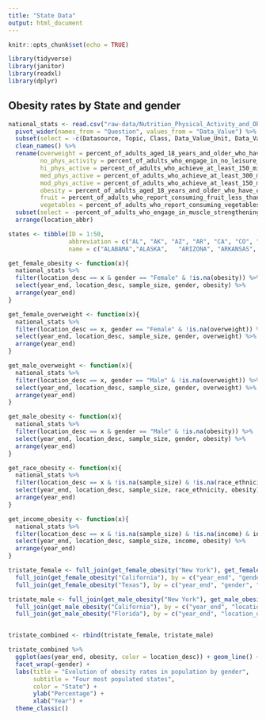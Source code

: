 ```yaml
---
title: "State Data"
output: html_document
---
```


```r
knitr::opts_chunk$set(echo = TRUE)

library(tidyverse)
library(janitor)
library(readxl)
library(dplyr)
```

## Obesity rates by State and gender

```r

national_stats <- read.csv("raw-data/Nutrition_Physical_Activity_and_Obesity.csv") %>%
  pivot_wider(names_from = "Question", values_from = "Data_Value") %>%
  subset(select = -c(Datasource, Topic, Class, Data_Value_Unit, Data_Value_Type, Data_Value_Alt, Data_Value_Footnote, Data_Value_Footnote_Symbol, Low_Confidence_Limit, High_Confidence_Limit, Total, Education, GeoLocation, ClassID, TopicID, QuestionID, DataValueTypeID, LocationID, StratificationCategory1, Stratification1, StratificationCategoryId1, StratificationID1))%>%
  clean_names() %>%
  rename(overweight = percent_of_adults_aged_18_years_and_older_who_have_an_overweight_classification, 
         no_phys_activity = percent_of_adults_who_engage_in_no_leisure_time_physical_activity, 
         hi_phys_active = percent_of_adults_who_achieve_at_least_150_minutes_a_week_of_moderate_intensity_aerobic_physical_activity_or_75_minutes_a_week_of_vigorous_intensity_aerobic_physical_activity_and_engage_in_muscle_strengthening_activities_on_2_or_more_days_a_week, 
         med_phys_active = percent_of_adults_who_achieve_at_least_300_minutes_a_week_of_moderate_intensity_aerobic_physical_activity_or_150_minutes_a_week_of_vigorous_intensity_aerobic_activity_or_an_equivalent_combination,
         mod_phys_active = percent_of_adults_who_achieve_at_least_150_minutes_a_week_of_moderate_intensity_aerobic_physical_activity_or_75_minutes_a_week_of_vigorous_intensity_aerobic_activity_or_an_equivalent_combination,
         obesity = percent_of_adults_aged_18_years_and_older_who_have_obesity, 
         fruit = percent_of_adults_who_report_consuming_fruit_less_than_one_time_daily, 
         vegetables = percent_of_adults_who_report_consuming_vegetables_less_than_one_time_daily) %>%
  subset(select = -percent_of_adults_who_engage_in_muscle_strengthening_activities_on_2_or_more_days_a_week) %>%
  arrange(location_abbr)

states <- tibble(ID = 1:50,
                 abbreviation = c("AL", "AK", "AZ", "AR", "CA", "CO", "CT", "DE", "FL", "GA", "HI", "ID",	"IL", "IN", "IA", "KS", "KY", "LA", "ME", "MD", "MA", "MI", "MN", "MS", "MO", "MT", "NE", "NV",	"NH", "NJ", "NM", "NY", "NC", "ND", "OH", "OK", "OR", "PA", "RI", "SC", "SD", "TN", "TX", "UT", "VT", "VA", "WA", "WV", "WI", "WY"),
                 name = c("ALABAMA","ALASKA",	"ARIZONA", "ARKANSAS", "CALIFORNIA", "COLORADO", "CONNECTICUT", "DELAWARE", "FLORIDA", "GEORGIA", "HAWAII", "IDAHO", "ILLINOIS", "INDIANA", "IOWA", "KANSAS", "KENTUCKY", "LOUISIANA", "MAINE", "MARYLAND", "MASSACHUSETTS", "MICHIGAN", "MINNESOTA", "MISSISSIPPI", "MISSOURI", "MONTANA", "NEBRASKA", "NEVADA", "NEW HAMPSHIRE", "NEW JERSEY", "NEW MEXICO", "NEW YORK", "NORTH CAROLINA", "NORTH DAKOTA", "OHIO", "OKLAHOMA", "OREGON", "PENNSYLVANIA", "RHODE ISLAND", "SOUTH CAROLINA", "SOUTH DAKOTA", "TENNESSEE", "TEXAS", "UTAH", "VERMONT", "VIRGINIA", "WASHINGTON", "WEST VIRGINIA", "WISCONSIN", "WYOMING"))
```

```r
get_female_obesity <- function(x){
  national_stats %>%
  filter(location_desc == x & gender == "Female" & !is.na(obesity)) %>%
  select(year_end, location_desc, sample_size, gender, obesity) %>%
  arrange(year_end)
}

get_female_overweight <- function(x){
  national_stats %>%
  filter(location_desc == x, gender == "Female" & !is.na(overweight)) %>%
  select(year_end, location_desc, sample_size, gender, overweight) %>%
  arrange(year_end)
}

get_male_overweight <- function(x){
  national_stats %>%
  filter(location_desc == x, gender == "Male" & !is.na(overweight)) %>%
  select(year_end, location_desc, sample_size, gender, overweight) %>%
  arrange(year_end)
}

get_male_obesity <- function(x){
  national_stats %>%
  filter(location_desc == x & gender == "Male" & !is.na(obesity)) %>%
  select(year_end, location_desc, sample_size, gender, obesity) %>%
  arrange(year_end)
}

get_race_obesity <- function(x){
  national_stats %>%
  filter(location_desc == x & !is.na(sample_size) & !is.na(race_ethnicity) & race_ethnicity != "" & !is.na(obesity)) %>%
  select(year_end, location_desc, sample_size, race_ethnicity, obesity) %>%
  arrange(year_end)
}

get_income_obesity <- function(x){
  national_stats %>%
  filter(location_desc == x & !is.na(sample_size) & !is.na(income) & income != "" & income != "Data not reported" & !is.na(obesity)) %>%
  select(year_end, location_desc, sample_size, income, obesity) %>%
  arrange(year_end)
}
```


```r
tristate_female <- full_join(get_female_obesity("New York"), get_female_obesity("Texas"), by = c("year_end", "gender", "location_desc","obesity")) %>%
  full_join(get_female_obesity("California"), by = c("year_end", "gender", "location_desc", "obesity")) %>%
  full_join(get_female_obesity("Texas"), by = c("year_end", "gender", "location_desc", "obesity"))

tristate_male <- full_join(get_male_obesity("New York"), get_male_obesity("Texas"), by = c("year_end", "location_desc", "gender", "obesity")) %>%
  full_join(get_male_obesity("California"), by = c("year_end", "location_desc", "gender", "obesity")) %>%
  full_join(get_male_obesity("Florida"), by = c("year_end", "location_desc", "gender", "obesity"))


tristate_combined <- rbind(tristate_female, tristate_male)

tristate_combined %>%
  ggplot(aes(year_end, obesity, color = location_desc)) + geom_line() +
  facet_wrap(~gender) +
  labs(title = "Evolution of obesity rates in population by gender",
       subtitle = "Four most populated states",
       color = "State") +
       ylab("Percentage") +
       xlab("Year") +
  theme_classic()
```